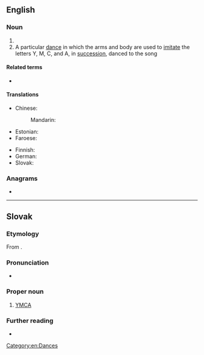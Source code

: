 ==English==
{{wikipedia}}

===Noun===
{{en-noun}}

# {{initialism of|en|{{w|Young Men's Christian Association}}}}
# A particular [[dance]] in which the arms and body are used to [[imitate]] the letters Y, M, C, and A, in [[succession]], danced to the {{w|Village People}} song ''{{w|Y.M.C.A. (song)|Y.M.C.A.}}''

====Related terms====
* {{l|en|YWCA}}

====Translations====
{{trans-top|Young Men's Christian Association}}
* Chinese:
*: Mandarin: {{t|cmn|基督教青年會|tr=jīdùjiào qīngnián huì}}
* Estonian: {{t|et|NMKÜ}}
* Faroese: {{t|fo|KFUM}}
{{trans-mid}}
* Finnish: {{t|fi|NMKY}} {{qualifier|Nuorten Miesten Kristillinen Yhdistys}}
* German: {{t+|de|CVJM}}
* Slovak: {{t+|sk|YMCA}}<!--moved to Slovak entry: (pronounced ''imka'')-->
{{trans-bottom}}

===Anagrams===
* {{anagrams|en|a=acmy|Macy|cyma}}

[[Category:en:Dances]]

----

==Slovak==

===Etymology===
From {{der|sk|en|YMCA}}.

===Pronunciation===
* {{sk-IPA|imka}}

===Proper noun===
{{sk-proper noun|g=n}}

# [[#English|YMCA]]

===Further reading===
* {{R:SDK}}